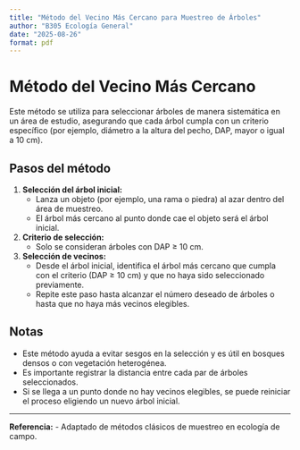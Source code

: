 ```yaml
---
title: "Método del Vecino Más Cercano para Muestreo de Árboles"
author: "B305 Ecología General"
date: "2025-08-26"
format: pdf
---
```


# Método del Vecino Más Cercano

Este método se utiliza para seleccionar árboles de manera sistemática en un área de estudio, asegurando que cada árbol cumpla con un criterio específico (por ejemplo, diámetro a la altura del pecho, DAP, mayor o igual a 10 cm).

## Pasos del método

1. **Selección del árbol inicial:**
   - Lanza un objeto (por ejemplo, una rama o piedra) al azar dentro del área de muestreo.
   - El árbol más cercano al punto donde cae el objeto será el árbol inicial.

2. **Criterio de selección:**
   - Solo se consideran árboles con DAP ≥ 10 cm.

3. **Selección de vecinos:**
   - Desde el árbol inicial, identifica el árbol más cercano que cumpla con el criterio (DAP ≥ 10 cm) y que no haya sido seleccionado previamente.
   - Repite este paso hasta alcanzar el número deseado de árboles o hasta que no haya más vecinos elegibles.

## Notas
- Este método ayuda a evitar sesgos en la selección y es útil en bosques densos o con vegetación heterogénea.
- Es importante registrar la distancia entre cada par de árboles seleccionados.
- Si se llega a un punto donde no hay vecinos elegibles, se puede reiniciar el proceso eligiendo un nuevo árbol inicial.

---

**Referencia:**
- Adaptado de métodos clásicos de muestreo en ecología de campo.
